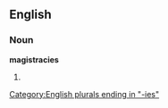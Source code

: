 ==English==

===Noun===
'''magistracies'''

# {{plural of|[[magistracy]]}}

[[Category:English plurals ending in "-ies"]]